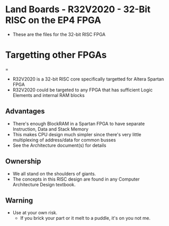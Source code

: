 = Land Boards - R32V2020 - 32-Bit RISC on the EP4 FPGA =

* These are the files for the 32-bit RISC FPGA

= Targetting other FPGAs ==

* R32V2020 is a 32-bit RISC core specifically targetted for Altera Spartan FPGA
* R32V2020 could be targeted to any FPGA that has sufficient Logic Elements and internal RAM blocks

== Advantages ==

* There's enough BlockRAM in a Spartan FPGA to have separate Instruction, Data and Stack Memory
* This makes CPU design much simpler since there's very little multiplexing of address/data for common busses
* See the Architecture document(s) for details

== Ownership ==

* We all stand on the shoulders of giants.
* The concepts in this RISC design are found in any Computer Architecture Design textbook.

== Warning ==

* Use at your own risk.
** If you brick your part or it melt to a puddle, it's on you not me.
